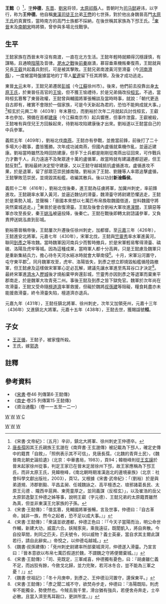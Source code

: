 '''王懿'''（{{bd|367年||438年|7月5日|catIdx=W}}）<ref>《宋書·文帝紀》：〔五月〕辛卯，鎮北大將軍、徐州刺史王仲德卒。</ref>，[[表字|字]]'''仲德'''，[[东晋|东晋]]、[[劉宋|劉宋]]将领，[[太原郡|太原]][[祁縣|祁縣]]人。晋朝时为[[司马懿|司马懿]]避讳，以字行，称为'''王仲德'''。他自稱[[東漢|東漢]][[司徒|司徒]][[王允|王允]]弟[[王懋|王懋]]的七世孫，對於他出身魏晉高門[[太原王氏|太原王氏]]的真實性，當時南方的高門士族都不採納，在後世稱其家族為下邳王氏。<ref>[[唐長孺|唐長孺]]因其王氏親族王玄邈在《南齊書‧王玄邈傳》被記載為下邳人，確定史傳中的籍貫「自敘」，「照例表示其不可信」，見唐長孺，〈北魏的青齊土民〉，《魏晉南北朝史論拾遺》（北京：中華書局，1983），頁94；韓樹峰則從[[王玄謨|王玄謨]]於晉末起家徐州從事，判定王家已在晉末定居徐州下邳，故王家應稱為下邳王氏，而非太原王氏，見韓樹峰，《南北朝時期淮漢迤北的邊境豪族》（北京：社會科學文獻出版社，2003），頁12。又根據《宋書‧武帝紀》：「（劉裕）於是與弟道規、沛郡劉毅、平昌孟昶、任城魏詠之、高平檀憑之、琅邪諸葛長民、太原王元德 、隴西辛扈興、東莞童厚之，並同義謀（反桓玄）」，以及崔浩的岳父太原郭逸娶王仲德之姊等事，說明王叡（字元德）、王懿兄弟的太原籍貫雖然為真，但並非東漢王允家族的子孫。</ref>[[東晉|東晉]]末及[[南朝宋|南朝宋]]時將領，曾參與多場北伐戰爭。

== 生平 ==
王懿家族在西晉末年沒有南渡，一直在北方生活。王懿年輕時就顯得沉穩謹慎，有謀略，且通曉[[陰陽|陰陽]]及音律。[[淝水之戰|淝水之戰]]後[[前秦|前秦]]崩潰，慕容垂乘機叛秦復燕，王懿就與兄長[[王叡_(東晉)|王叡]]共起義兵對抗，可是被其擊敗。王懿兄弟南渡黃河至滑臺（今[[河南|河南]][[滑縣|滑縣]]），一度被當時盤據當地的丁零人[[翟遼|翟遼]]留下任其將領，及後才成功逃走。

東晉[[太元_(东晋)|太元]]末年，王懿兄弟遷居[[彭城|彭城]]（今[[江蘇|江蘇]]徐州市）。後來，他們前去投靠出身[[太原王氏|太原王氏]]，於東晉任高官的[[王愉|王愉]]，但不獲王愉禮待，於是兄弟倆改投[[桓玄|桓玄]]。不過，當時桓玄篡奪了東晉政權，王懿曾與輔國將軍張暢談及當時時事，就說：「朝代更迭自古即有，確實不會限於一個家族，可是今天新起為君的，恐怕不能夠成就大事。」<ref>《宋書·王懿傳》：「值玄篡，見輔國將軍張暢，言及世事，仲德曰：『自古革命，誠非一族，然今之起者，恐不足以成大事。』」</ref>桓玄於元興二年（403年）年末篡位，而劉裕於次年二月就起兵討伐桓玄，王叡本也參加，預備在首都[[建康|建康]]（今江蘇南京市）起兵響應，但事件泄露，王叡被殺，王懿唯有與侄兒王方回躲起來，待劉裕攻陷建康後才出來。劉裕遂以王懿當自己的中兵參軍。

義熙五年（409年），劉裕北伐[[南燕_(十六國)|南燕]]，王懿亦有參戰，並擔當前鋒，前後打了二十多場大小戰事，盡皆獲勝。次年成功滅南燕，但國內盧循就乘機作亂，並逼近建康。劉裕當時雖然及時回防建康，但手下士兵都是剛剛從南燕出征回來，可作戰兵力才數千人，兵力遠遠不及聚眾達十萬的盧循軍，故當時就有建議遷都迴避，但王懿反對<ref>《宋書·王懿傳》：「衆議並欲遷都，仲德正色曰：『「今天子當陽而治，明公命世作輔，新建大功，威震六合。妖賊豕突，乘我遠征，既聞凱入，將自奔散。今自投草間，則同之匹夫，匹夫號令，何以威物？義士英豪，當自求其主爾此謀若行，請自此辭矣。』帝悅之，以仲德屯越城。」</ref>。劉裕最終決定堅守建康，又以王懿守越城抵抗盧循進攻。盧循進攻不果，於是退軍，留了部眾范崇民據南陵。劉裕派了王懿、劉鍾等人率眾追擊盧循，王懿擊敗范崇民，並燒毀其船艦，收編其散兵。後以功封'''新淦縣侯'''。

義熙十二年（416年），劉裕北伐後秦，進王懿為征虜將軍，加冀州刺史，率前鋒進攻。王懿親率水軍入黃河，並逼近魏佔的滑臺，魏滑臺守將尉建恐懼逃走，王懿於是乘勢入城，並聲稱：「晉國本來想以七萬匹布帛換取魏國借道，豈料魏國守將突然棄城逃走。」<ref>《魏書·叔孫建傳》：「兗州刺史尉建率所部棄城濟河，仲德遂入滑臺。乃宣言曰：『晉本意欲以布帛七萬匹假道於魏，不謂魏之守將便爾棄城。』」</ref>東晉於是收復滑臺。王懿及後會合劉裕大軍攻進[[潼關|潼關]]，王鎮惡等軍亦攻至長安，秦王[[姚泓|姚泓]]被逼投降，後秦亡。王懿在戰後即轉太尉諮議參軍，又負責押送姚泓直到彭城。

劉裕篡晉稱帝後，王懿屢次升遷後任徐州刺史，加都督。至[[元嘉|元嘉]]三年（426年），王懿進安北將軍。元嘉七年（430年），宋軍北伐，王懿與[[竺靈秀|竺靈秀]]率水軍進黃河，聯同[[到彥之|到彥之]]等攻魏。當時魏軍因河南兵少而暫時撤兵，於是宋軍輕易奪得滑臺、碻磝、洛陽及虎牢等城。因為這種成果，當時軍人都十分高興，只是王懿慮及魏軍只是重新集結兵力，擔心待冬天河水結冰時就會大舉南侵<ref>《宋書·王懿傳》：「司、兗既定，三軍咸喜，仲德獨有憂色，曰：『胡虜雖仁義不足，而凶狡有餘，今斂戈北歸，並力完聚，若河冰冬合，豈不能為三軍之憂！』」</ref>。十月，宋軍沿河置守，屯守東平郡<ref>《魏書·世祖記》：「冬十月庚申，到彥之、王仲德沿河置守，還保東平。」</ref>，同月魏軍攻至，虎牢、洛陽皆失，到彥之想立即燒毀船艦循陸路撤軍，但王懿慮及這樣做宋軍軍心定必瓦解，建議先讓水軍進至馬耳谷口才決定<ref>《宋書·王懿傳》：「彥之聞二城不守，欲焚舟步走，仲德曰：『洛陽既陷，則虎牢不能獨全，勢使然也。今賊去我千里，滑台猶有強兵，若便舍舟奔走，士卒必散。且當入濟至馬耳穀口，更詳所宜。』」</ref>。最終宋軍進[[濟水|濟水]]入[[歷城|歷城]]後才燒船棄甲奔還彭城，竺靈秀亦因到彥之等退軍而棄東平郡南走，於是魏軍大攻青兗二州。事後王懿及到彥之皆下獄免官。魏軍於次年尚在攻滑臺，王懿又受命隨[[檀道濟|檀道濟]]率軍救援，但礙於魏將[[叔孫建|叔孫建]]等阻礙，糧食耗盡亦未能援救滑臺，終令滑臺失陷，檀道濟亦退兵。

元嘉九年（431年），王懿任鎮北將軍、徐州刺史，次年又加領兗州，元嘉十三年（436年）又進鎮北大將軍。元嘉十五年（438年），王懿去世，獲賜諡號'''桓'''。

== 子女 ==
*[[王正循|王正循]]，王懿子，被家僮所殺。
*王氏，嫁[[郭逸|郭逸]]

== 註釋 ==
{{REFLIST}}

== 參考資料 ==
*《[[宋書|宋書]]·卷46 列傳第6·王懿傳》
*《[[南史|南史]]·卷25 列傳第15·王懿傳》
*《資治通鑑》（卷一一五至一二一）

[[分类:东晋将军|W]]
[[分类:刘宋将军|W]]
[[分类:刘宋刺史|W]]
[[Category:東晉軍事人物|W]]
[[Category:劉宋軍事人物|W]]
[[category:下邳王氏|C]]
[[Category:諡桓|W]]